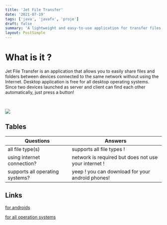 ```yaml
---
title: 'Jet File Transfer'
date: '2021-07-19'
tags: ['java', 'javafx', 'proje']
draft: false
summary: 'A lightweight and easy-to-use application for transfer files from one to another device.'
layout: PostSimple
---
```


# What is it ?

Jet File Transfer is an application that allows you to easily share files and folders between devices connected to the same network without using the Internet. Desktop application is free for all desktop operating systems. Since two devices launched as server and client can find each other automatically, just press a button!

<br />

![](https://media.giphy.com/media/Y3N5j2w8f5gsaCgjL1/giphy.gif)

## Tables

| Questions                       | Answers                                              |
| ------------------------------- | ---------------------------------------------------- |
| all file type(s)                | supports all file types !                            |
| using internet connection?      | network is required but does not use your internet ! |
| supports all operating systems? | yeep ! you can download for your android phones!     |

## Links

[for androids](https://play.google.com/store/apps/details?id=com.jetfiletransfer.mek.jetfiletransfer&hl=tr)

[for all operation systems](https://sourceforge.net/projects/jet-file-transfer/)
